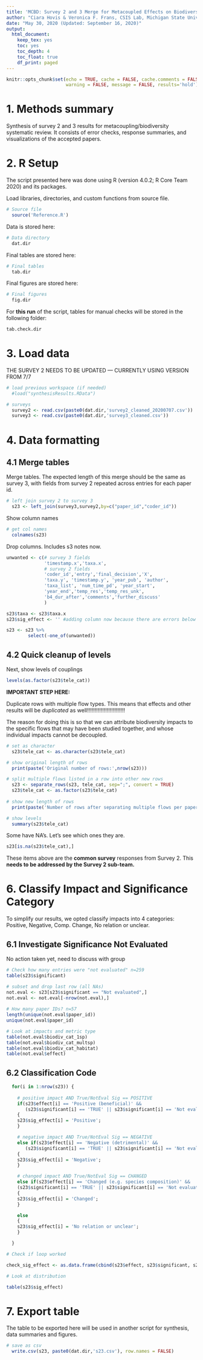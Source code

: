 ```yaml
---
title: 'MCBD: Survey 2 and 3 Merge for Metacoupled Effects on Biodiversity'
author: "Ciara Hovis & Veronica F. Frans, CSIS Lab, Michigan State University"
date: "May 30, 2020 (Updated: September 16, 2020)"
output: 
  html_document:
    keep_tex: yes
    toc: yes
    toc_depth: 4
    toc_float: true
    df_print: paged
---
```


```r
knitr::opts_chunk$set(echo = TRUE, cache = FALSE, cache.comments = FALSE,
                      warning = FALSE, message = FALSE, results='hold')
```

# 1. Methods summary

Synthesis of survey 2 and 3 results for metacoupling/biodiversity systematic review. It consists of error checks, response summaries, and visualizations of the accepted papers.

# 2. R Setup

The script presented here was done using R (version 4.0.2; R Core Team 2020) and its packages.

Load libraries, directories, and custom functions from source file.

```r
# Source file
  source('Reference.R')
```

Data is stored here:

```r
# Data directory
  dat.dir
```

Final tables are stored here:

```r
# Final tables
  tab.dir
```

Final figures are stored here:

```r
# Final figures
  fig.dir
```

For **this run** of the script, tables for manual checks will be stored in the following folder:

```r
tab.check.dir
```

# 3. Load data

THE SURVEY 2 NEEDS TO BE UPDATED --- CURRENTLY USING VERSION FROM 7/7

```r
# load previous workspace (if needed)
  #load("synthesisResults.RData")

# surveys
  survey2 <- read.csv(paste0(dat.dir,'survey2_cleaned_20200707.csv'))
  survey3 <- read.csv(paste0(dat.dir,'survey3_cleaned.csv'))
```

# 4. Data formatting

## 4.1 Merge tables

Merge tables. The expected length of this merge should be the same as survey 3, with fields from survey 2 repeated across entries for each paper id. 

```r
# left join survey 2 to survey 3
  s23 <- left_join(survey3,survey2,by=c("paper_id","coder_id"))
```

Show column names

```r
# get col names
  colnames(s23)
```

Drop columns. Includes s3 notes now.

```r
unwanted <- c(# survey 3 fields
              'timestamp.x','taxa.x',
              # survey 2 fields
              'coder_id','entry','final_decision','X',
              'taxa.y', 'timestamp.y', 'year_pub', 'author',
              'taxa_list', 'num_time_pd', 'year_start',
              'year_end','temp_res','temp_res_unk',
              'b4_dur_after','comments','further_discuss'
              )

s23$taxa <- s23$taxa.x
s23$sig_effect <- '' #adding column now because there are errors below

s23 <- s23 %>%
        select(-one_of(unwanted))
```

## 4.2 Quick cleanup of levels

Next, show levels of couplings

```r
levels(as.factor(s23$tele_cat))
```

**IMPORTANT STEP HERE:** 

Duplicate rows with multiple flow types. This means that effects and other results will be *duplicated* as well!!!!!!!!!!!!!!!!!!!!!!!!! 

The reason for doing this is so that we can attribute biodiversity impacts to the specific flows that may have been studied together, and whose individual impacts cannot be decoupled.

```r
# set as character
  s23$tele_cat <- as.character(s23$tele_cat)

# show original length of rows
  print(paste('Original number of rows:',nrow(s23)))

# split multiple flows listed in a row into other new rows
  s23 <- separate_rows(s23, tele_cat, sep=";", convert = TRUE)
  s23$tele_cat <- as.factor(s23$tele_cat)
  
# show new length of rows
  print(paste('Number of rows after separating multiple flows per paper:',nrow(s23)))

# show levels
  summary(s23$tele_cat)
```

Some have NA's. Let's see which ones they are.

```r
s23[is.na(s23$tele_cat),]
```

These items above are the **common survey** responses from Survey 2. This **needs to be addressed by the Survey 2 sub-team.**

# 6. Classify Impact and Significance Category

To simplify our results, we opted classify impacts into 4 categories:  Positive, Negative, Comp. Change, No relation or unclear.

## 6.1 Investigate Significance Not Evaluated

No action taken yet, need to discuss with group

```r
# Check how many entries were "not evaluated" n=259
table(s23$significant)

# subset and drop last row (all NAs)
not.eval <- s23[s23$significant == "Not evaluated",]
not.eval <- not.eval[-nrow(not.eval),]
  
# How many paper IDs? n=57
length(unique(not.eval$paper_id))
unique(not.eval$paper_id)

# Look at impacts and metric type
table(not.eval$biodiv_cat_1sp)
table(not.eval$biodiv_cat_multsp)
table(not.eval$biodiv_cat_habitat)
table(not.eval$effect)

```


## 6.2  Classification Code

```r

  for(i in 1:nrow(s23)) {
  
    # positive impact AND True/NotEval Sig == POSITIVE
    if(s23$effect[i] == 'Positive (beneficial)' &&
       (s23$significant[i] == 'TRUE' || s23$significant[i] == 'Not evaluated') )
    {
    s23$sig_effect[i] = 'Positive';
    }

    # negative impact AND True/NotEval Sig == NEGATIVE
    else if(s23$effect[i] == 'Negative (detrimental)' &&
       (s23$significant[i] == 'TRUE' || s23$significant[i] == 'Not evaluated') )
    {
    s23$sig_effect[i] = 'Negative';
    }

    # changed impact AND True/NotEval Sig == CHANGED
    else if(s23$effect[i] == 'Changed (e.g. species composition)' &&
    (s23$significant[i] == 'TRUE' || s23$significant[i] == 'Not evaluated') )
    {
    s23$sig_effect[i] = 'Changed';
    }

    else
    {
    s23$sig_effect[i] = 'No relation or unclear';
    }

  }

# Check if loop worked

check_sig_effect <- as.data.frame(cbind(s23$effect, s23$significant, s23$sig_effect))

# Look at distribution

table(s23$sig_effect)

```


# 7. Export table

The table to be exported here will be used in another script for synthesis, data summaries and figures.

```r
# save as csv
  write.csv(s23, paste0(dat.dir,'s23.csv'), row.names = FALSE)
```

